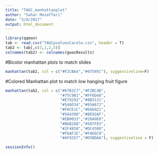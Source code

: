 ```yaml
---
title: "TAGC_manhattanplot"
author: "Sahar Mozaffari"
date: "3/8/2017"
output: html_document
---
```


```r
library(qqman)
tab <- read.csv("TAGCpvaluesCarole.csv", header = T)
tab2 <- tab[,c(3,1,2,5)]
colnames(tab2) <- colnames(gwasResults)


```
#Bicolor manhattan plots to match slides

```r
manhattan(tab2, col = c("#F2CBA4","#97595C"), suggestiveline=F)
```

#Colored Manhattan plot to match low hanging fruit figure

```r
manhattan(tab2, col = c("#67B2C7","#F2BC4B",
                        "#75C9B1","#FF6D48",
                        "#E79292","#8B3131",
                        "#546D34","#95A672",
                        "#F6CE1C","#E66921",
                        "#5A4390","#BE92AF",
                        "#EB0033","#26A9E0",
                        "#B6B2A8","#507F83",
                        "#2F4858","#DC4500",
                        "#F6AF1E","#FAE6C8",
                        "#AF8257","#D5BDAA"), suggestiveline = F)
```

```r

sessionInfo()
```



